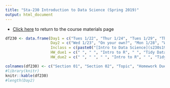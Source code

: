 ```yaml
---
title: "Sta-230 Introduction to Data Science (Spring 2019)"
output: html_document
---
```


- [Click here](sta230s19.html) to return to the course materials page

```r
df230 <- data.frame(Day1 = c("Tues 1/22", "Thur 1/24", "Tues 1/29", "Thur 1/31", "Tue 2/5", "Thur 2/7", "Tue 2/12", "Thur 2/14", "Tue 2/19", "Thur 2/21", "Tue 2/26", "Thur 2/28", "Tue 3/5", "Thur 3/7", "Tue 3/12", "Thur 3/14", "Spring Break", "Tue 4/2", "Thur 4/4", "Tue 4/9", "Thur 4/11", "Tue 4/16", "Thur 4/18", "Tue 4/23", "Thur 4/25", "Tue 4/30", "Thur 5/2", "Tue 5/7", "Thur 5/9"), 
                    Day2 = c("Wed 1/23", "On your own?", "Mon 1/28", "Wed 1/30", "Mon 2/4", "Wed 2/6", "Mon 2/11", "Wed 2/13", "Mon 2/18", "Wed 2/20", "Mon 2/25", "Wed 2/27", "Mon 3/4", "Wed 3/6", "Mon 3/11", "Wed 3/13", "-----", "Mon 4/1", "Wed 4/3", "Mon 4/8", "Wed 4/10", "Mon 4/15", "Wed 4/17", "Mon 4/22", "Wed 4/24", "Mon 4/29", "Wed 5/1", "Mon 5/6", "Wed 5/8"), 
                    Inclass = c(paste0("[Intro to Data Science](s230s19/Using_Data.html)"), paste0("[An Introduction to R](s230s19/Intro_to_R.html)"), paste0("[Tidy Data](s230s19/Tidy_Data.html)"),"Campus closed", paste0("[Data Wrangling](s230s19/Data_Wrangling.html)"),  paste0("[Merging and Joining](s230s19/Merging_and_Joining.html)"), paste0("[Intro to `ggplot`](s230s19/Intro_to_ggplot.html)"), paste0("[`plotly` or maps (your choice)](sta230s19.html)"), paste0("[Project #1 Meetings](s230s19/project1.html)"), paste0("[Intro to Strings](s230s19/Intro_to_Strings.html)"), "Project #1 Presentations", paste0("[Intro to Web Scraping](s230s19/Intro_to_Web_Scraping.html)"), paste0("[Concepts in Statistical Modeling](s230s19/Modeling_Concepts_Lecture.pdf)"), paste0("[Intro to Supervised Learning with `Caret` ](s230s19/Intro_to_Supervised_Learning.html)"), paste0("[Principle Components Analysis ](s230s19/Intro_Unsupervised_Lecture.html)", " - ", "[PCA Lab](s230s19/PCA_tutorial.html)"), "Clustering", rep(" ", 13)), 
                    HW_due1 = c(" ", " ", "Intro to R", " ", "Tidy Data", " ", "Data Wrangling and Merging/Joining", " ", "Project #1 Proposal", "Intro to ggplot (group submission)", "Project #1 Materials", "Intro to Strings", "Web Scraping Example and Visual", " ", "Intro to caret and PCA questions (due 3/15)", rep(" ", 14)), 
                    HW_due2 = c(" ", " ", " ", "Intro to R", " ", "Tidy Data", " ", "Data Wrangling and Merging/Joining", "Project #1 Proposal", "Intro to ggplot (group submission)", "Project #1 Materials", "Intro to Strings", "Web Scraping Example and Visual", " ", "Intro to caret and PCA questions (due 3/15)", rep(" ", 14)))

colnames(df230) <- c("Section 01", "Section 02", "Topic", "Homework Due (Sec 01)", "Homework Due (Sec 02)")
#library(knitr)
knitr::kable(df230)
#length(Day2)
```